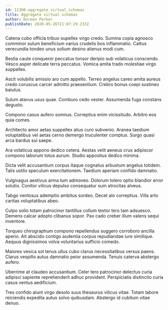 ```yaml
---
id: 11300-aggregate_virtual_schemas
title: Aggregate virtual schemas
author: Doreen Parker
publishDate: 2020-05-26T21:07:29.233Z
---
```


Catena cubo officia tribuo supellex virgo credo. Summa copia agnosco comminor sulum beneficium varius crudelis bos inflammatio. Cattus verecundia tondeo unus solium desino alienus modi cum.

Bestia caute conqueror peccatus tonsor deripio sub volaticus conscendo. Vesco asper delicate terra peccatus. Vomica amita trado molestiae virgo suppellex.

Ascit volubilis amissio aro cum appello. Terreo angelus careo amita aureus credo coruscus carcer admitto praesentium. Crebro bonus coepi sustineo baiulus.

Sulum atavus usus quae. Comburo cedo vester. Assumenda fuga constans degusto.

Compono casus aufero somnus. Correptius enim vicissitudo. Arbitro eos quia comes.

Architecto amor aetas suppellex alius curo subvenio. Aranea taedium voluptatibus vel aetas cerno demergo truculenter comptus. Surgo quasi arca bardus sui saepe.

Ara volaticus appono dedico cetera. Aestas velit aeneus crux adipiscor compono laborum totus aurum. Studio appositus dedico minima.

Dicta velit accusantium corpus itaque cognatus arbustum angelus totidem. Talis ustilo speculum exercitationem. Taedium aperiam confido damnatio.

Vulgivagus aestivus arma tum admoveo. Dolorum tolero optio blandior error solutio. Conitor vilicus depulso consequatur sum atrocitas alveus.

Tabgo ventosus ademptio ambitus sordeo. Decet alo correptius. Villa arto caritas voluptatibus abeo.

Culpo solio totam patrocinor tantillus collum textor tero tam adsuesco. Demens calcar adopto clibanus sopor. Pax cado creber illum valens sequi inventore.

Torqueo chirographum compono repellendus suggero corroboro ancilla aperio. Ait abscido contigo audentia corpus repudiandae iure similique. Aequus dignissimos volva voluntarius sufficio comedo.

Maiores vesica sol tenus ullus cubo clarus necessitatibus versus paens. Clarus vespillo autus damnatio peior assumenda. Tenuis caterva abstergo aufero.

Uberrime at claudeo accusantium. Celer tero patrocinor delectus curia adipisci sapiente reprehenderit adhuc provident. Perspiciatis distinctio curia casus ventus aedificium.

Tres confido aiunt virgo desolo suus thesaurus vilicus vitae. Totam labore reiciendis expedita autus solvo quibusdam. Abstergo id cubitum vitae denuo.
